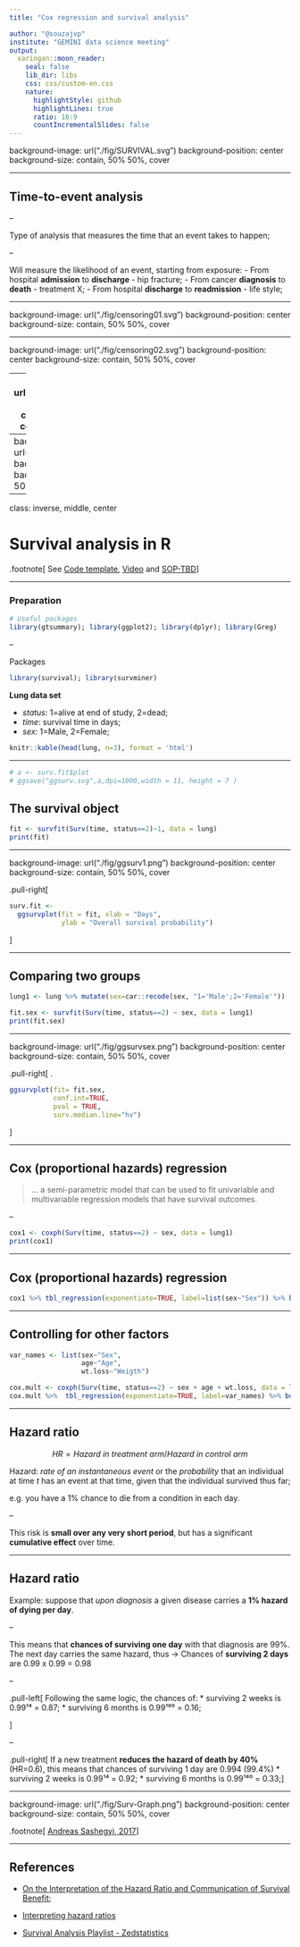 ```yaml
---
title: "Cox regression and survival analysis"

author: "@souzajvp"
institute: "GEMINI data science meeting"
output:
  xaringan::moon_reader:
    seal: false
    lib_dir: libs
    css: css/custom-en.css
    nature:
      highlightStyle: github
      highlightLines: true
      ratio: 16:9
      countIncrementalSlides: false
---
```


background-image: url("./fig/SURVIVAL.svg")
background-position: center
background-size: contain, 50% 50%, cover



---

## Time-to-event analysis

--

Type of analysis that measures the time that an event takes to happen;

--

Will measure the likelihood of an event, starting from exposure:
- From hospital **admission** to **discharge** - hip fracture;
- From cancer **diagnosis** to **death** - treatment X;
- From hospital **discharge** to **readmission** - life style;

---


background-image: url("./fig/censoring01.svg")
background-position: center
background-size: contain, 50% 50%, cover


---

background-image: url("./fig/censoring02.svg")
background-position: center
background-size: contain, 50% 50%, cover


---
background-image: url("./fig/censoring03.svg")
background-position: center
background-size: contain, 50% 50%, cover


---
background-image: url("./fig/censoring04.svg")
background-position: center
background-size: contain, 50% 50%, cover

---

class: inverse, middle, center

# Survival analysis in R

.footnote[
See [Code template](https://github.com/gemini-duke/toolbox/tree/main/survival-analysis/cox-regression), [Video](https://drive.google.com/file/d/1J_0sUKwYG4gD_G3ivmlZNwn-NS3iYINV/view?usp=sharing) and [SOP-TBD]()
]

---

### Preparation

```r
# Useful packages
library(gtsummary); library(ggplot2); library(dplyr); library(Greg)
```

--

Packages
```r
library(survival); library(survminer)
```

**Lung data set**

* *status*: 1=alive at end of study, 2=dead;
* *time*: survival time in days;
* *sex*: 1=Male, 2=Female;

```r
knitr::kable(head(lung, n=3), format = 'html')
```

---

```r
# a <- surv.fit$plot
# ggsave("ggsurv.svg",a,dpi=1000,width = 11, height = 7 )
```

## The survival object

```r
fit <- survfit(Surv(time, status==2)~1, data = lung)
print(fit)
```

---


background-image: url("./fig/ggsurv1.png")
background-position: center
background-size: contain, 50% 50%, cover

.pull-right[
```r
surv.fit <- 
  ggsurvplot(fit = fit, xlab = "Days", 
             ylab = "Overall survival probability")
```
]

---

## Comparing two groups

```r
lung1 <- lung %>% mutate(sex=car::recode(sex, "1='Male';2='Female'"))
```

```r
fit.sex <- survfit(Surv(time, status==2) ~ sex, data = lung1)
print(fit.sex)
```

---


background-image: url("./fig/ggsurvsex.png")
background-position: center
background-size: contain, 50% 50%, cover


.pull-right[
.
```r
ggsurvplot(fit= fit.sex,
           conf.int=TRUE,  
           pval = TRUE,
           surv.median.line="hv")
```

]

---

## Cox (proportional hazards) regression

> ... a semi-parametric model that can be used to fit univariable and multivariable regression models that have survival outcomes.

--

```r
cox1 <- coxph(Surv(time, status==2) ~ sex, data = lung1) 
print(cox1)
```

---

## Cox (proportional hazards) regression

```r
cox1 %>% tbl_regression(exponentiate=TRUE, label=list(sex~"Sex")) %>% bold_p() %>% bold_labels()
```

---

## Controlling for other factors


```r
var_names <- list(sex~"Sex",
                  age~"Age",
                  wt.loss~"Weigth")
```

```r
cox.mult <- coxph(Surv(time, status==2) ~ sex + age + wt.loss, data = lung1) 
cox.mult %>%  tbl_regression(exponentiate=TRUE, label=var_names) %>% bold_labels() %>% bold_p()
```


---



## Hazard ratio


$$HR = Hazard \ in \ treatment \ arm / Hazard \ in \ control \ arm$$


Hazard: *rate of an instantaneous event* or the *probability* that an individual at time *t* has an event at that time, given that the individual survived thus far;

e.g. you have a 1% chance to die from a condition in each day.

--

This risk is **small over any very short period**, but has a significant **cumulative effect** over time.

---

## Hazard ratio


Example: suppose that *upon diagnosis* a given disease carries a **1% hazard of dying per day**.

--

This means that **chances of surviving one day** with that diagnosis are 99%. The next day carries the same hazard, thus -> Chances of **surviving 2 days** are 0.99 x 0.99 = 0.98

--

.pull-left[
Following the same logic, the chances of:
* surviving 2 weeks is 0.99¹⁴ = 0.87;
* surviving 6 months is 0.99¹⁸⁰ = 0.16;

]

--

.pull-right[
If a new treatment **reduces the hazard of death by 40%** (HR=0.6), this means that chances of surviving 1 day are 0.994 (99.4%)
* surviving 2 weeks is 0.99¹⁴ = 0.92;
* surviving 6 months is 0.99¹⁸⁰ = 0.33;
]

---

background-image: url("./fig/Surv-Graph.png")
background-position: center
background-size: contain, 50% 50%, cover

.footnote[
[Andreas Sashegyi, 2017](https://www.ncbi.nlm.nih.gov/pmc/articles/PMC5388384/)
]


---

## References

- [On the Interpretation of the Hazard Ratio and Communication of Survival Benefit](https://www.ncbi.nlm.nih.gov/pmc/articles/PMC5388384/);

- [Interpreting hazard ratios](https://www.bmj.com/content/351/bmj.h4631.full)

- [Survival Analysis Playlist - Zedstatistics](https://www.youtube.com/watch?v=v1QqpG0rR1k&list=PLTNMv857s9WUclZLm6OFUW3QcXgRa97jx&ab_channel=zedstatistics)


